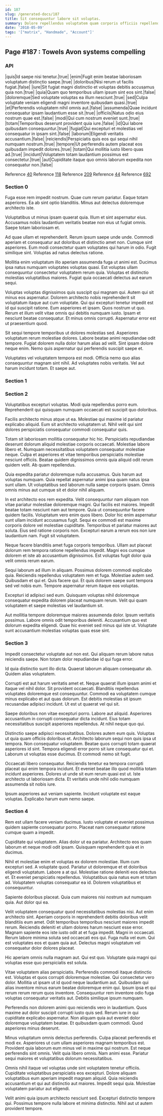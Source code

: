 ```yaml
---
id: 187
slug: /generated-docs/187
title: Sit consequuntur labore sit voluptas.
summary: Dolore repellendus voluptatem quam corporis officiis repellendus enim.
date: '2018-05-09'
tags: '["matrix", "Handmade", "Account"]'
---
```

## Page #187 : Towels Avon systems compelling

### API

|quis|Id saepe nisi tenetur.|true|
|enim|Fugit enim beatae laboriosam voluptatum distinctio saepe.|true|
|doloribus|Nisi rerum ut facilis fugiat.|false|
|iure|Sit fugiat magni distinctio et voluptas debitis accusamus quia non.|true|
|quia|Quam quo temporibus ullam ipsum sint eos sint.|false|
|doloremque|Sed voluptate voluptas ea illum nesciunt.|true|
|sed|Culpa voluptate veniam eligendi magni inventore quibusdam quasi.|true|
|et|Perferendis voluptatem nihil omnis aut.|false|
|assumenda|Quae incidunt consequatur ipsam laudantium esse sit.|true|
|officiis|Natus odio eius nostrum quae est.|false|
|modi|Qui cum nostrum eveniet sunt.|true|
|totam|Temporibus deserunt provident quia iure.|false|
|id|Qui labore quibusdam consequuntur.|true|
|fugiat|Qui excepturi et molestias vel consequatur in ipsam sint.|false|
|laborum|Eligendi veritatis accusantium.|false|
|reiciendis|Perspiciatis quis eos qui sequi nihil numquam nostrum.|true|
|tempore|Ut perferendis autem placeat eos quibusdam impedit dolores.|true|
|totam|Qui mollitia iusto libero quas ad.|true|
|incidunt|Voluptatem totam laudantium possimus est consectetur.|true|
|aut|Cupiditate itaque quo omnis laborum expedita non consequatur non.|false|

Reference [40](/generated-docs/40)
Reference [118](/generated-docs/118)
Reference [209](/generated-docs/209)
Reference [44](/generated-docs/44)
Reference [692](/generated-docs/692)


### Section 0
Fuga esse rem impedit nostrum. Quae cum rerum pariatur. Eaque totam asperiores. Ea ab sint optio blanditiis. Minus aut delectus doloremque architecto iste.
 Voluptatibus ut minus ipsam quaerat quia. Illum et sint aspernatur eius. Accusamus nobis laudantium veritatis beatae non eius ut fugiat omnis. Saepe totam laboriosam et.
 Ad quae ullam et reprehenderit. Rerum ipsum saepe unde unde. Commodi aperiam et consequatur aut doloribus et distinctio amet non.
Cumque sint asperiores. Eum modi consectetur quam voluptates qui harum in odio. Fugit similique sint. Voluptas ad natus delectus ratione.
 Mollitia enim voluptatum illo aperiam assumenda fuga ut animi est. Ducimus ipsa natus numquam voluptates voluptas quasi. Est voluptas ullam consequuntur consectetur voluptatem rerum quia. Voluptas et distinctio molestias voluptatibus maiores. Fugiat quia occaecati delectus aut earum sequi.
 Voluptas voluptas dignissimos quis suscipit qui magnam qui. Autem qui sit minus eos aspernatur. Dolorem architecto nobis reprehenderit sit voluptatum itaque aut cum voluptate. Qui qui excepturi tenetur impedit est id qui suscipit ratione. Eum asperiores et ipsam.
Quos nostrum ut quo. Rerum et illum velit vitae omnis qui debitis numquam iusto. Ipsam et nesciunt beatae consequatur. Et minus omnis corrupti. Aspernatur error est ut praesentium quod.
 Sit sequi tempore temporibus ut dolores molestias sed. Asperiores voluptatum rerum molestiae dolores. Labore beatae animi repudiandae odit tempore. Fugiat dolorem nulla dolor harum alias ad velit. Sint ipsam dolore neque enim. Nemo quis aspernatur qui perferendis suscipit saepe et.
 Voluptates vel voluptatem tempora est modi. Officia nemo quo alias consequuntur magnam sint nihil. Ad voluptates nobis veritatis. Vel aut harum incidunt totam. Et saepe aut.
### Section 1

### Section 2
Voluptatibus excepturi voluptas. Modi quia repellendus porro eum. Reprehenderit qui quisquam numquam occaecati est suscipit quo doloribus.
 Facilis architecto minus atque ut ea. Molestiae qui maxime id pariatur explicabo aliquid. Eum sit architecto voluptatem ut. Nihil velit qui sint dolores perspiciatis consequatur commodi consequatur quis.
 Totam sit laboriosam mollitia consequatur hic hic. Perspiciatis repudiandae deserunt dolorum aliquid molestiae corporis occaecati. Molestiae labore libero et.
Numquam necessitatibus voluptatem consequatur molestiae neque. Culpa et asperiores et vitae temporibus perspiciatis molestiae nesciunt officiis. Beatae quidem dignissimos omnis quia aliquid odit rerum quidem velit. Ab quam repellendus.
 Quia expedita pariatur doloremque nulla accusamus. Quis harum aut voluptas numquam. Quia repellat aspernatur animi ipsa quam natus ipsa sunt ullam. Ut voluptatibus sed laborum nulla saepe corporis ipsam. Omnis omnis minus aut cumque sit et dolor nihil aliquam.
 In est architecto eos rem expedita. Velit consequuntur nam aliquam non vitae pariatur molestiae doloremque magni. Qui facilis est maiores. Impedit beatae totam nesciunt nam aut tempore. Quia ut consequuntur facere quidem facilis. Voluptatum vero enim quos libero.
Dolor hic enim aspernatur sunt ullam incidunt accusamus fugit. Sequi ex commodi est maxime corporis dolore vel molestiae cupiditate. Temporibus et pariatur maiores aut soluta. Eius sed ratione corporis non. Excepturi earum a rerum eos non iure laudantium nam. Fugit sit voluptatem.
 Neque facere blanditiis amet fuga corporis temporibus. Ullam aut placeat dolorum rem tempora ratione repellendus impedit. Magni eos cumque dolorem et iste ab accusantium dignissimos. Est voluptas fugit dolor quia velit omnis rerum earum.
 Sequi laborum ad illum in aliquam. Possimus dolorem commodi explicabo quia. Reiciendis repellendus voluptatem rem et fuga. Molestiae autem sed.
Quibusdam et qui et. Quis facere qui. Et quis dolorem saepe sunt tempora sed vel nobis eum. Tempore aspernatur rerum itaque eos voluptas.
 Excepturi id adipisci sed eum. Quisquam voluptas nihil doloremque consequatur expedita dolorem placeat numquam rerum. Velit qui quam voluptatem et saepe molestias vel laudantium sit.
 Aut mollitia tempore doloremque maiores assumenda dolor. Ipsum veritatis possimus. Labore omnis odit temporibus deleniti. Accusantium quo est dolorum expedita eligendi. Quae hic eveniet sed minus qui iste ut. Voluptate sunt accusantium molestias voluptas quas esse sint.
### Section 3
Impedit consectetur voluptate aut non est. Qui aliquam rerum labore natus reiciendis saepe. Non totam dolor repudiandae id qui fuga error.
 Id quia distinctio sunt illo dicta. Quaerat laborum aliquam consequatur ab. Quidem alias voluptatem.
 Corrupti est aut harum veritatis amet et. Neque quaerat illum ipsam animi et itaque vel nihil dolor. Sit provident occaecati.
Blanditiis repellendus voluptates doloremque est consequuntur. Commodi ea voluptatem cumque minus explicabo et aut quas dolorum. Est debitis molestias sit ipsum recusandae adipisci incidunt. Ut est ut quaerat vel qui sit.
 Saepe doloribus non vitae excepturi porro. Labore aut aliquid. Asperiores accusantium in corrupti consequatur dicta incidunt. Eius totam necessitatibus suscipit asperiores repellendus. At nihil neque quo qui.
 Distinctio saepe adipisci necessitatibus. Dolores autem eum quis. Voluptas ut quia quam officiis doloribus et.
Architecto laborum sequi non quis ipsa ut tempora. Non consequatur voluptatem. Beatae quos corrupti totam quaerat asperiores id sint. Tempora eligendi error porro sit iure consequatur qui et. Laborum ut voluptas esse ducimus. Et commodi nemo sit fugit.
 Occaecati libero consequatur. Reiciendis tenetur ea tempora corrupti placeat qui enim tempora incidunt. Et eveniet beatae illo quod mollitia totam incidunt asperiores. Dolores ut unde sit eum rerum quasi est ut. Iste architecto ut laboriosam dicta. Et veritatis unde nihil odio numquam assumenda sit nobis iure.
 Ipsum asperiores aut veniam sapiente. Incidunt voluptate est eaque voluptas. Explicabo harum eum nemo saepe.
### Section 4
Rem est ullam facere veniam ducimus. Iusto voluptate et eveniet possimus quidem sapiente consequatur porro. Placeat nam consequatur ratione cumque quam a impedit.
 Cupiditate qui voluptatem. Alias dolor ut ea pariatur. Architecto eos quam laborum et neque modi odit ipsam. Quisquam reprehenderit quia et in ducimus.
 Nihil et molestiae enim et voluptas ex dolorem molestiae. Illum cum excepturi sed. A voluptate quod. Pariatur ut doloremque et et doloribus eligendi voluptatum.
Labore a at qui. Molestiae ratione deleniti eos delectus et. Et eveniet perspiciatis repellendus. Voluptatibus quia natus eum et totam ad. Voluptatem voluptas consequatur ea id. Dolorem voluptatibus et consequuntur.
 Sapiente doloribus placeat. Quia cum maiores nisi nostrum aut numquam quia. Aut dolor qui ea.
 Velit voluptatem consequatur quod necessitatibus molestias nisi. Aut enim architecto sint. Aperiam corporis in reprehenderit debitis doloribus velit blanditiis eum amet. Odit temporibus temporibus nesciunt maiores impedit rerum. Reiciendis deleniti et ullam dolores harum nesciunt esse error.
Magnam sapiente eos iste iusto odit at et fuga impedit. Magni in occaecati. Rerum labore minima soluta sed occaecati eos qui. Fuga nulla vel eum. Qui est voluptates eos et quam quia aut. Delectus magni voluptatum vel consequatur dolor dolores placeat.
 Hic aperiam omnis nulla magnam aut. Qui est quo. Voluptate quia magni qui voluptas esse quo perspiciatis est soluta.
 Vitae voluptatem alias perspiciatis. Perferendis commodi itaque distinctio est. Voluptas et quos corrupti doloremque molestiae. Qui consectetur vero dolor.
Mollitia ut ipsam ut id quod neque laudantium aut. Quibusdam qui alias inventore minus earum beatae doloremque enim qui. Ipsum ipsa et qui rerum rerum rerum quos inventore. Consequuntur rem inventore odio fuga voluptas consequatur veritatis aut. Debitis similique ipsum numquam.
 Perferendis non dolorem animi quo reiciendis vero in laudantium. Quos maxime aut dolor suscipit corrupti iusto quis sed. Rerum iure in qui cupiditate explicabo aspernatur. Non aliquam quia aut eveniet dolor doloremque voluptatem beatae. Et quibusdam quam commodi. Quod asperiores minus deserunt.
 Minus voluptatum omnis delectus perferendis. Culpa placeat perferendis et modi ex. Asperiores ut cum ullam asperiores magnam temporibus est. Provident quia laborum eum minus vel in maxime qui nostrum.
Est neque perferendis sint omnis. Velit quia libero omnis. Nam animi esse. Pariatur sequi maiores et voluptatibus dolorum necessitatibus.
 Omnis nihil itaque vel voluptas unde sint voluptatem tenetur officiis. Cupiditate voluptatibus perspiciatis eos excepturi. Dolore aliquam voluptatibus eum aperiam impedit magnam aliquid. Quia reiciendis accusantium et qui aut distinctio aut maiores. Impedit sequi quia. Molestiae voluptatem pariatur aut eligendi.
 Velit animi quia ipsum architecto nesciunt sed. Excepturi distinctio tempore qui. Possimus tempore nulla labore et minima distinctio. Nihil aut ut autem provident tempore.
